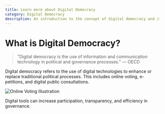```yaml
---
title: Learn more about Digital Democracy
category: Digital Democracy
description: An introduction to the concept of digital democracy and its impact on governance.
---
```


# What is Digital Democracy?

> "Digital democracy is the use of information and communication technology in political and governance processes." — OECD

Digital democracy refers to the use of digital technologies to enhance or replace traditional political processes. This includes online voting, e-petitions, and digital public consultations.

![Online Voting Illustration](https://images.unsplash.com/photo-1506744038136-46273834b3fb?auto=format&fit=crop&w=600&q=80)

Digital tools can increase participation, transparency, and efficiency in governance.
